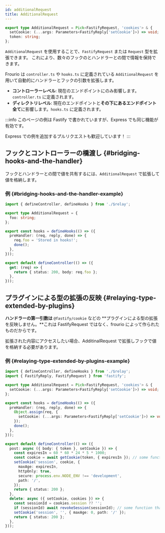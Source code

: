```yaml
---
id: additionalRequest
title: AdditionalRequest
---
```


```ts title='controller.ts / hooks.ts'
export type AdditionalRequest = Pick<FastifyRequest, 'cookies'> & {
  setCookie: (...args: Parameters<FastifyReply['setCookie']>) => void;
  token: string;
};
```

`AdditionalRequest` を使用することで、`FastifyRequest` または `Request` 型を拡張できます。
これにより、数々のフックのとハンドラーとの間で情報を保持できます。

Frourio は `controller.ts` や `hooks.ts` に定義されている `AdditionalRequest` を用いて自動的にハンドラーとフックの引数を拡張します。

- **コントローラーレベル**: 現在のエンドポイントにのみ影響します。`controller.ts` に定義されます。
- **ディレクトリレベル**: 現在のエンドポイントと**その下にあるエンドポイント全て**に影響します。`hooks.ts` に定義されます。

:::info
このページの例は Fastify で書かれていますが、Express でも同じ機能が有効です。

Express での例を追加するプルリクエストも歓迎しています！
:::

## フックとコントローラーの橋渡し {#bridging-hooks-and-the-handler}

フックとハンドラーとの間で値を共有するには、`AdditionalRequest` で拡張して値を格納します。

### 例 {#bridging-hooks-and-the-handler-example}

```ts title='controller.ts'
import { defineController, defineHooks } from './$relay';

export type AdditionalRequest = {
  foo: string;
};

export const hooks = defineHooks(() => ({
  preHandler: (req, reply, done) => {
    req.foo = 'Stored in hooks!';
    done();
  },
}));

export default defineController(() => ({
  get: (req) => {
    return { status: 200, body: req.foo };
  },
}));
```

## プラグインによる型の拡張の反映 {#relaying-type-extended-by-plugins}

**ハンドラーの第一引数は** `@fastify/cookie` などの **プラグインによる型の拡張を反映しません。**これは FastifyRequest ではなく、frourio によって作られたものだからです。

拡張された内容にアクセスしたい場合、AdditinalRequest で拡張しフックで値を格納する必要があります。

### 例 {#relaying-type-extended-by-plugins-example}

```ts title='controller.ts'
import { defineController, defineHooks } from './$relay';
import { FastifyReply, FastifyRequest } from 'fastify';

export type AdditionalRequest = Pick<FastifyRequest, 'cookies'> & {
  setCookie: (...args: Parameters<FastifyReply['setCookie']>) => void;
};

export const hooks = defineHooks(() => ({
  preHandler: (req, reply, done) => {
    Object.assign(req, {
      setCookie: (...args: Parameters<FastifyReply['setCookie']>) => void reply.setCookie(...args),
    });
    done();
  },
}));

export default defineController(() => ({
  post: async ({ body: { token }, setCookie }) => {
    const expiresIn = 60 * 60 * 24 * 5 * 1000;
    const cookie = await getCookie(token, { expiresIn }); // some function that returns a cookie
    setCookie('session', cookie, {
      maxAge: expiresIn,
      httpOnly: true,
      secure: process.env.NODE_ENV !== 'development',
      path: '/',
    });
    return { status: 200 };
  },
  delete: async ({ setCookie, cookies }) => {
    const sessionId = cookies.session ?? '';
    if (sessionId) await revokeSession(sessionId); // some function that revokes a session
    setCookie('session', '', { maxAge: 0, path: '/' });
    return { status: 200 };
  },
}));
```

